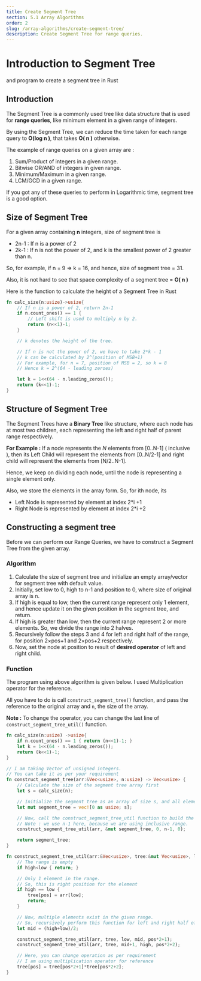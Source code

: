 ```yaml
---
title: Create Segment Tree
section: 5.1 Array Algorithms
order: 2
slug: /array-algorithms/create-segment-tree/
description: Create Segment Tree for range queries.
---
```


# Introduction to Segment Tree
and program to create a segment tree in Rust

## Introduction

The Segment Tree is a commonly used tree like data structure that is used for **range queries**, like minimum element in a given range of integers.

By using the Segment Tree, we can reduce the time taken for each range query to **O(log n )**, that takes **O( n )** otherwise.

The example of range queries on a given array are :

1. Sum/Product of integers in a given range.
2. Bitwise OR/AND of integers in given range.
3. Minimum/Maximum in a given range.
4. LCM/GCD in a given range.

If you got any of these queries to perform in Logarithmic time, segment tree is a good option.

## Size of Segment Tree

For a given array containing **n** integers, size of segment tree is

* 2n-1 : If n is a power of 2
* 2k-1 : If n is not the power of 2, and k is the smallest power of 2 greater than n.

So, for example, if n = 9 => k = 16, and hence, size of segment tree = 31.

Also, it is not hard to see that space complexity of a segment tree = **O( n )**

Here is the function to calculate the height of a Segment Tree in Rust

```rust
fn calc_size(n:usize)->usize{
    // If n is a power of 2, return 2n-1
    if n.count_ones() == 1 {
        // Left shift is used to multiply n by 2.
        return (n<<1)-1;
    }

    // k denotes the height of the tree.

    // If n is not the power of 2, we have to take 2*k - 1
    // k can be calculated by 2^(position of MSB+1)
    // For example, for n = 7, position of MSB = 2, so k = 8
    // Hence k = 2^(64 - leading zeroes)

    let k = 1<<(64 - n.leading_zeros());
    return (k<<1)-1;
}
```

## Structure of Segment Tree

The Segment Trees have a **Binary Tree** like structure, where each node has at most two children, each representing the left and right half of parent range respectively.

**For Example :** If a node represents the *N* elements from [0..N-1] ( inclusive ), then its Left Child will represent the elements from [0..N/2-1] and right child will represent the elements from [N/2..N-1].

Hence, we keep on dividing each node, until the node is representing a single element only.

Also, we store the elements in the array form. So, for ith node, its

* Left Node is represented by element at index 2*i +1
* Right Node is represented by element at index 2*i +2

## Constructing a segment tree

Before we can perform our Range Queries, we have to construct a Segment Tree from the given array.

### Algorithm

1. Calculate the size of segment tree and initialize an empty array/vector for segment tree with default value.
2. Initially, set low to 0, high to n-1 and position to 0, where size of original array is n.
3. If high is equal to low, then the current range represent only 1 element, and hence update it on the given position in the segment tree, and return.
4. If high is greater than low, then the current range represent 2 or more elements. So, we divide the range into 2 halves.
5. Recursively follow the steps 3 and 4 for left and right half of the range, for position 2×pos+1 and 2×pos+2 respectively.
6. Now, set the node at position to result of **desired operator** of left and right child.


### Function

The program using above algorithm is given below. I used Multiplication operator for the reference.

All you have to do is call `construct_segment_tree()` function, and pass the reference to the original array and `n`, the size of the array.

**Note :** To change the operator, you can change the last line of `construct_segment_tree_util()` function.

```rust
fn calc_size(n:usize) ->usize{
    if n.count_ones() == 1 { return (n<<1)-1; }
    let k = 1<<(64 - n.leading_zeros());
    return (k<<1)-1;
}

// I am taking Vector of unsigned integers.
// You can take it as per your requirement
fn construct_segment_tree(arr:&Vec<usize>, n:usize) -> Vec<usize> {
    // Calculate the size of the segment tree array first
    let s = calc_size(n);

    // Initialize the segment tree as an array of size s, and all elements are 0
    let mut segment_tree = vec![0 as usize; s];

    // Now, call the construct_segment_tree_util function to build the tree
    // Note : we use n-1 here, because we are using inclusive range.
    construct_segment_tree_util(arr, &mut segment_tree, 0, n-1, 0);

    return segment_tree;
}

fn construct_segment_tree_util(arr:&Vec<usize>, tree:&mut Vec<usize>, low:usize, high:usize, pos:usize){
    // The range is empty
    if high<low { return; }

    // Only 1 element in the range.
    // So, this is right position for the element
    if high == low {
        tree[pos] = arr[low];
        return;
    }

    // Now, multiple elements exist in the given range.
    // So, recursively perform this function for left and right half of range
    let mid = (high+low)/2;

    construct_segment_tree_util(arr, tree, low, mid, pos*2+1);
    construct_segment_tree_util(arr, tree, mid+1, high, pos*2+2);

    // Here, you can change operation as per requirement
    // I am using multiplication operator for reference
    tree[pos] = tree[pos*2+1]*tree[pos*2+2];
}
```
